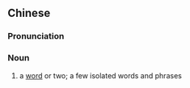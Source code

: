 {{also|只言片语}}
==Chinese==
{{zh-forms|s=只言片语|type=112}}

===Pronunciation===
{{zh-pron
|m=zhīyánpiànyǔ
|c=zek3 jin4 pin3 jyu5
|cat=n
}}

===Noun===
{{zh-noun}}

# a [[word]] or two; a few isolated words and phrases